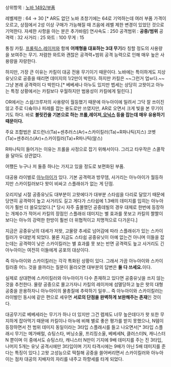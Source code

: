 상위항목 : [[노바 1492/부품]]

레벨제한 : 64 → 30 [* AR도 없던 노바 초창기에는 64로 기억하는데 여러 부품 가격이 오르고, 상점에서 2성 이상 구매가 가능해질 때 즈음에 레벨 제한 변경이 있었던 것으로 기억한다. 자세한 사항을 아는 분은 추가바람]
연사속도 : 250
공격범위 : '''공중/범위'''
공격력 : 32
사거리 : 25
와트 : 100
무게 : 15

통칭 카킬. [[프롤릭스]],[[레이저]]와 함께 '''어깨형을 대표하는 3대 무기'''라 칭할 정도의 사용량을 보여주는 무기. 저렴한 와트와 괜찮은 공격력+범위 공격 능력으로 인해 매우 높은 사용량을 자랑한다. 

하지만, 가장 큰 이유는 카킬이 대공 전용 무기이기 때문이다. 노바에는 특이하게도 지상 유닛으로 공중을 때리면 데미지의 1/2만이 박힌다. 하지만 카킬은 ~~그런거 업ㅂ다.~~그냥 본래 공격력이 다 박힌다.[* 베베세나 아누도 있지만 벱세는 상당히 고왓이고 아누는 특정 상황에서는 카킬보다 우월하지만 범용성이 카킬에게 밀린다.]

OR에서는 스쉽/크루저의 사용량이 월등했기 때문에 아누아이에 밀려서 그닥 잘 쓰이진 않고 주로 디숔이나 피레를 잡는 용도로만 쓰였지만, AR로 오면서 크게 빛을 본 무기이기도 하다. 바로 '''블릿칸을 기본으로 하는 프롤,레이저,[[오닉스]] 등을 잡는데 매우 유용하기 때문이다.'''

주요 조합법은 
로드런너(Ta)+센추러스(Ar)+스카이킬러(Ta)+R파나틱(지스)
코벳(Ta)+센추러스(Ar)+스카이킬러(Ta)+R파나틱(알스)

R파나틱이 들어가는 이유는 프롤을 사정으로 잡기 위해서이다. 그리고 타우작은 스콜작을 달아도 상관없다.

어쨌든 누구나 저 둘중 하나는 가지고 있을 정도로 보편화된 부품.

대공용 라이벌로 [[아누아이]]가 있다. 기본 공격력과 방무뎀, 사거리는 아누아이가 월등하지만 스카이킬러보다 왓이 비싸고 스플래쉬가 없는 게 단점.

오리지널 시절 공중유닛도 대부분이 고왓에다가 대부분 스타쉽을 다리로 달았기 때문에 당연히 공격력이 높고 사거리도 길고 게다가 스타쉽에 1.3배의 데미지를 입히는 아누아이가 훨씬 더 쓸모있었다.[* 당시 자주 출몰했던 공중데빌의 경우 대체로 한번에 등장하는 개체수가 적어서 카킬의 장점인 스플래쉬 데미지는 별 효과를 못보고 카킬의 짤짤이보다는 아누의 강력한 한방이 훨씬 더 위협적이고 치명적으로 다가온다.]

지금은 공중유닛의 대세가 저왓, 고물량 추세로 넘어감에 따라 스플래쉬가 있는 스카이킬러가 우대받게 되었다. 물론 지금도 스타쉽 공중유닛이 아예 없는건 아니며 이들을 잡는데는 공격력이 낮은 스카이킬러는 별 효과를 못 보는 반면 공격력도 높고 사거리도 긴 아누아이는 여전히 이들에게 공포의 대상이다.

즉 아누아이와 스카이킬러는 각각 특화된 상황이 있다. 그래서 가끔 아누아이와 스카이킬러중 어느 것을 쓸까라는 질문이 올라오면 대부분의 답변은 '''둘 다 쓰세요.'''이다.

실제로 상대편에 스카이킬러와 아누아이가 다수 존재하고 있다면 공중유닛을 쓰지 않는 것을 추천한다. 물량 공중으로 몰고가자니 카킬의 레이저에 섬멸당하고 높은 왓의 대형 공중을 운용하자니 아누아이의 물총질에 추락하기 일쑤... 즉 아누아이와 스카이킬러는 라이벌인 동시에 같은 편으로 세우면 '''서로의 단점을 완벽하게 보완해주는 존재'''인 것이다.

대공무기로 베베세라는 무기가 하나 더 있지만 그건 렙제도 너무 높은데다가 왓 또한 무지하게 잡아먹기 때문에 카킬이나 아누에 비해 별로 좋은 평가를 받지 못했으나, N템이 등장하면서 전 범위 데미지 동일이라는 3타입 스플래시를 들고 나오면서[* 3타입 스플래시 무기는 메가배럴, 슈팅스타, 버닝소울, 프리징소울, 베베세N, 클러스터N, 캐니스터N 뿐이며 이 중에서도 슈팅스타, 캐니스터 N만이 기지에 9배 데미지를 주는 진 3타입, 나머지 5개는 유닛 공격시에만 3타입이며 기지 타격시에는 9배가 아닌 5배 데미지를 준다는 특징이 있다.] 고왓 고성능으로 떡칠해 공중을 쓸어버리면서 스카이킬러와 아누아이는 점차 대공의 지배자의 자리를 내주고 하향세를 타게 되었다.
